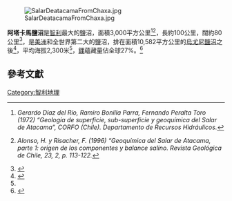 [[File:SalarDeatacamaFromChaxa.jpg|thumb]]

'''阿塔卡馬鹽沼'''是[[智利|智利]]最大的鹽沼，面積3,000平方公里<ref>{{es}}''Gerardo Díaz del Río, Ramiro Bonilla Parra, Fernando Peralta Toro (1972) “Geología de superficie, sub-superficie y geoquímica del Salar de Atacama”, CORFO (Chile). Departamento de Recursos Hidráulicos.''</ref><ref>{{es}}''Alonso, H. y Risacher, F. (1996) “Geoquímica del Salar de Atacama, parte 1: origen de los componentes y balance salino. Revista Geológica de Chile, 23, 2, p. 113-122.''</ref>，長約100公里，闊約80公里<ref name=cornell>{{cite web | title = The Optical/Infrared Astronomical Quality of High Atacama Sites. | url = http://www.astro.cornell.edu/research/projects/atacama/J_Darling.pdf | accessdate = 2007-04-24 | archive-date = 2012-04-14 | archive-url = https://www.webcitation.org/66v9fQPgv?url=http://www.astro.cornell.edu/research/projects/atacama/J_Darling.pdf | dead-url = no }}</ref>，是[[美洲|美洲]]和全世界第二大的鹽沼，排在面積10,582平方公里的[[烏尤尼鹽沼|烏尤尼鹽沼]]之後<ref>{{cite web | url=http://earthobservatory.nasa.gov/Newsroom/NewImages/images.php3?img_id=17120 | title=Salar de Uyuni, Bolivia | publisher=NASA Earth Observatory | accessdate=2007-12-01 | archive-date=2008-09-22 | archive-url=https://web.archive.org/web/20080922233135/http://earthobservatory.nasa.gov/Newsroom/NewImages/images.php3?img_id=17120 | dead-url=no }}</ref>，平均海拔2,300米<ref name=cornell/>，[[鋰|鋰]]蘊藏量佔全球27%。<ref>{{Cite web |url=http://www.forbes.com/forbes/2008/1124/034.html |title=The Saudi Arabia of Lithium, Forbes.com |access-date=2010-04-13 |archive-date=2021-04-24 |archive-url=https://web.archive.org/web/20210424173452/https://www.forbes.com/forbes/2008/1124/034.html |dead-url=no }}</ref>

== 參考文獻 ==
{{Commonscat|Salar_de_Atacama}}
{{reflist}}

{{coord|23|30|S|68|15|W|display=title}}
{{Chile-stub}}

[[Category:智利地理|Category:智利地理]]
